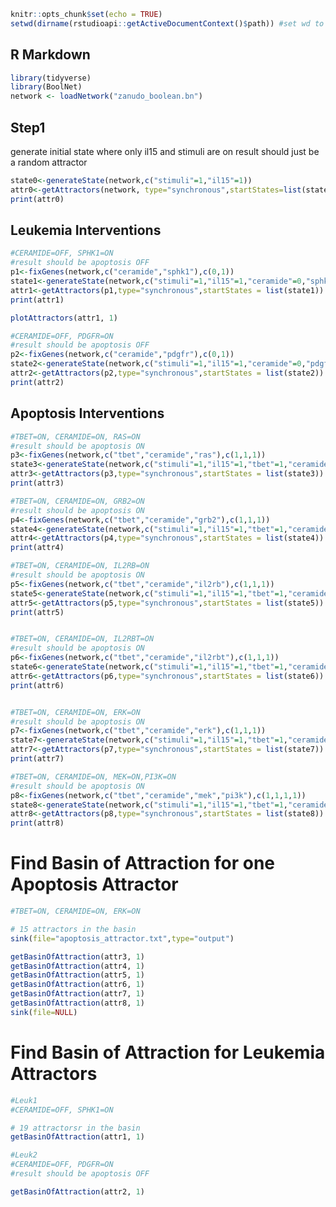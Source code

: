 <style type="text/css">
.main-container {
  max-width: 1350px;
  margin-left: auto;
  margin-right: auto;
}
</style>

```r
knitr::opts_chunk$set(echo = TRUE)
setwd(dirname(rstudioapi::getActiveDocumentContext()$path)) #set wd to wherever script is located
```

## R Markdown
```r
library(tidyverse)
library(BoolNet)
network <- loadNetwork("zanudo_boolean.bn")
```
## Step1
generate initial state where only il15 and stimuli are on
result should just be a random attractor
```r

state0<-generateState(network,c("stimuli"=1,"il15"=1))
attr0<-getAttractors(network, type="synchronous",startStates=list(state0))
print(attr0)

```


## Leukemia Interventions

```r
#CERAMIDE=OFF, SPHK1=ON
#result should be apoptosis OFF
p1<-fixGenes(network,c("ceramide","sphk1"),c(0,1))
state1<-generateState(network,c("stimuli"=1,"il15"=1,"ceramide"=0,"sphk1"=1))           
attr1<-getAttractors(p1,type="synchronous",startStates = list(state1))
print(attr1)

plotAttractors(attr1, 1)

#CERAMIDE=OFF, PDGFR=ON
#result should be apoptosis OFF
p2<-fixGenes(network,c("ceramide","pdgfr"),c(0,1))
state2<-generateState(network,c("stimuli"=1,"il15"=1,"ceramide"=0,"pdgfr"=1))           
attr2<-getAttractors(p2,type="synchronous",startStates = list(state2))
print(attr2)

```


## Apoptosis Interventions

```r
#TBET=ON, CERAMIDE=ON, RAS=ON
#result should be apoptosis ON
p3<-fixGenes(network,c("tbet","ceramide","ras"),c(1,1,1))
state3<-generateState(network,c("stimuli"=1,"il15"=1,"tbet"=1,"ceramide"=1,"ras"=1))
attr3<-getAttractors(p3,type="synchronous",startStates = list(state3))
print(attr3)

#TBET=ON, CERAMIDE=ON, GRB2=ON
#result should be apoptosis ON
p4<-fixGenes(network,c("tbet","ceramide","grb2"),c(1,1,1))
state4<-generateState(network,c("stimuli"=1,"il15"=1,"tbet"=1,"ceramide"=1,"grb2"=1))
attr4<-getAttractors(p4,type="synchronous",startStates = list(state4))
print(attr4)

#TBET=ON, CERAMIDE=ON, IL2RB=ON
#result should be apoptosis ON
p5<-fixGenes(network,c("tbet","ceramide","il2rb"),c(1,1,1))
state5<-generateState(network,c("stimuli"=1,"il15"=1,"tbet"=1,"ceramide"=1,"il2rb"=1))
attr5<-getAttractors(p5,type="synchronous",startStates = list(state5))
print(attr5)


#TBET=ON, CERAMIDE=ON, IL2RBT=ON
#result should be apoptosis ON
p6<-fixGenes(network,c("tbet","ceramide","il2rbt"),c(1,1,1))
state6<-generateState(network,c("stimuli"=1,"il15"=1,"tbet"=1,"ceramide"=1,"il2rbt"=1))
attr6<-getAttractors(p6,type="synchronous",startStates = list(state6))
print(attr6)


#TBET=ON, CERAMIDE=ON, ERK=ON
#result should be apoptosis ON
p7<-fixGenes(network,c("tbet","ceramide","erk"),c(1,1,1))
state7<-generateState(network,c("stimuli"=1,"il15"=1,"tbet"=1,"ceramide"=1,"erk"=1))
attr7<-getAttractors(p7,type="synchronous",startStates = list(state7))
print(attr7)

#TBET=ON, CERAMIDE=ON, MEK=ON,PI3K=ON
#result should be apoptosis ON
p8<-fixGenes(network,c("tbet","ceramide","mek","pi3k"),c(1,1,1,1))
state8<-generateState(network,c("stimuli"=1,"il15"=1,"tbet"=1,"ceramide"=1,"mek"=1,"pi3k"=1))
attr8<-getAttractors(p8,type="synchronous",startStates = list(state8))
print(attr8)
```


# Find Basin of Attraction for one Apoptosis Attractor
```r
#TBET=ON, CERAMIDE=ON, ERK=ON

# 15 attractors in the basin
sink(file="apoptosis_attractor.txt",type="output")

getBasinOfAttraction(attr3, 1)
getBasinOfAttraction(attr4, 1)
getBasinOfAttraction(attr5, 1)
getBasinOfAttraction(attr6, 1)
getBasinOfAttraction(attr7, 1)
getBasinOfAttraction(attr8, 1)
sink(file=NULL)
```

# Find Basin of Attraction for Leukemia Attractors
```r
#Leuk1
#CERAMIDE=OFF, SPHK1=ON

# 19 attractorsr in the basin
getBasinOfAttraction(attr1, 1)

#Leuk2
#CERAMIDE=OFF, PDGFR=ON
#result should be apoptosis OFF

getBasinOfAttraction(attr2, 1)

```

